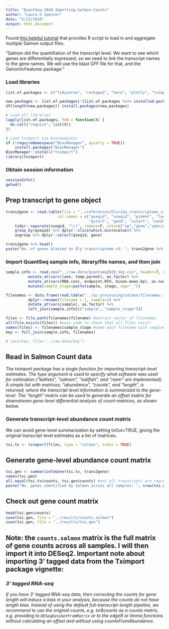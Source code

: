 ```yaml
---
title: "QuantSeq-2020-Importing-Salmon-Counts"
author: "Laura H Spencer"
date: "5/13/2020"
output: html_document
---
```



Found [this helpful tutorial](https://www.hadriengourle.com/tutorials/rna/) that provides R script to load in and aggregate multiple Salmon output files. 

"Salmon did the quantifiation of the transcript level. We want to see which genes are differentially expressed, so we need to link the transcript names to the gene names. We will use the blast GFF file for that, and the GenomicFeatures package:"


### Load libraries

```r
list.of.packages <- c("tidyverse", "reshape2", "here", "plotly", "tximport", "GenomicFeatures",  "readr") #add new libraries here 

new.packages <- list.of.packages[!(list.of.packages %in% installed.packages()[,"Package"])]
if(length(new.packages)) install.packages(new.packages)

# Load all libraries 
lapply(list.of.packages, FUN = function(X) {
  do.call("require", list(X)) 
})

# Load tximport via bioconductor 
if (!requireNamespace("BiocManager", quietly = TRUE))
    install.packages("BiocManager")
BiocManager::install("tximport")
library(tximport)
```

### Obtain session information

```r
sessionInfo()
getwd()
```

## Prep transcript to gene object 

```r
trans2gene <- read.table(file = "../references/Olurida_transcriptome_v3_blastx.tab", header=F, sep = "\t",  #read in tab-delimited blastx results 
                       col.names = c("qseqid", "sseqid", "pident", "length", "mismatch", "gapopen",         #rename columns 
                                     "qstart", "qend", "sstart", "send", "evalue", "bitscore")) %>% 
    tidyr::separate(sseqid, "\\|", remove=F, into=c("sp","gene","species")) %>%                             #separate gene ID into its own column 
    group_by(qseqid) %>% dplyr::slice(which.min(evalue)) %>%                                                #transcripts match w/ multiple genes; keep top hit (lowest e-value) 
    ungroup %>% dplyr::select(qseqid, gene)                                                                 #keep only the transcript ID and gene ID columns 

trans2gene %>% head()
paste("No. of genes blasted to Oly transcriptome v3: ", trans2gene %>% nrow(), sep="")
```

### Import QuantSeq sample info, library/file names, and then join 

```r
sample.info <- read.csv("../raw-data/quantseq2020_key.csv", header=T, na.strings = NA) %>%
          mutate_at(vars(lane, temp.parent), as.factor) %>% 
          mutate_at(vars(RNA.conc, endpoint.RFU, bioan.mean.bp), as.numeric) %>%
          mutate(sample_stage=paste(sample, stage, sep="_"))

filenames <- data.frame(read.table("../qc-processing/salmon/filenames.txt", header = F, stringsAsFactors = F, fill = FALSE)) %>%
          dplyr::rename(filename = 1, sample=2) %>% 
          mutate_at(vars(sample), as.factor) %>% 
          left_join(sample.info[c("sample", "sample_stage")])

files <- file.path(filenames$filename) #extract vector of filenames 
all(file.exists(files)) #easy code to check that all files exist! 
names(files) <- filenames$sample_stage #name each filename with sample#_type
key <- full_join(sample.info, filenames) 

# save(key, file="../raw-data/key")
```

## Read in Salmon Count data 

_The tximport package has a single function for importing transcript-level estimates. The type argument is used to specify what software was used for estimation (“kallisto”, “salmon”, “sailfish”, and “rsem” are implemented). A simple list with matrices, “abundance”, “counts”, and “length”, is returned, where the transcript level information is summarized to the gene-level. The “length” matrix can be used to generate an offset matrix for downstream gene-level differential analysis of count matrices, as shown below._

### Generate transcript-level abundance count matrix 

We can avoid gene-level summarization by setting txOut=TRUE, giving the original transcript level estimates as a list of matrices.

```r
txi.tx <- tximport(files, type = "salmon", txOut = TRUE)
```

## Generate gene-level abundance count matrix 

```r
txi.gen <- summarizeToGene(txi.tx, trans2gene) 
names(txi.gen)
all.equal(txi.tx$counts, txi.gen$counts) #not all transcripts are represented in gene list, makes sense
paste("No. genes identified by Salmon across all samples: ", nrow(txi.gen$counts), sep="")
```

## Check out gene count matrix 

```r
head(txi.gen$counts)
save(txi.gen, file = "../results/counts.salmon")
save(txi.gen, file = "../results/txi.gen")
```

## Note: the `counts.salmon` matrix is the full matrix of gene counts across all samples. I will then import it into DESeq2. Important note about importing 3' tagged data from the Tximport package vignette: 

### _3’ tagged RNA-seq_
_If you have 3’ tagged RNA-seq data, then correcting the counts for gene length will induce a bias in your analysis, because the counts do not have length bias. Instead of using the default full-transcript-length pipeline, we recommend to use the original counts, e.g. txi$counts as a counts matrix, e.g. providing to `DESeqDataSetFromMatrix` or to the edgeR or limma functions without calculating an offset and without using countsFromAbundance._
